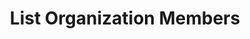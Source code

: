---
openapi: firework-v2-openapi get /firework/v2/organizations/{organization_id}/members
title: List Organization Members
---